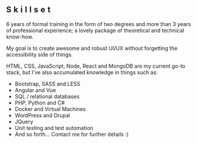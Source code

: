 <h2 className="about-title" style="letter-spacing: .3em;">Skillset</h2>
<p>
    6 years of formal training in the form of two degrees and more than 3 years of professional experience; a lovely package of theoretical and technical know-how.
</p>
<p>
    My goal is to create awesome and robust UI/UX without forgetting the accessibility side of things.
</p>
<p>
    HTML, CSS, JavaScript, Node, React and MongoDB are my current go-to stack, but I've also accumulated knowledge in things such as:
</p>
<ul>
    <li>Bootstrap, SASS and LESS</li>
    <li>Angular and Vue</li>
    <li>SQL / relational databases</li>
    <li>PHP, Python and C#</li>
    <li>Docker and Virtual Machines</li>
    <li>WordPress and Drupal</li>
    <li>JQuery</li>
    <li>Unit testing and test automation</li>
    <li>And so forth... Contact me for further details :)</li>
</ul>
